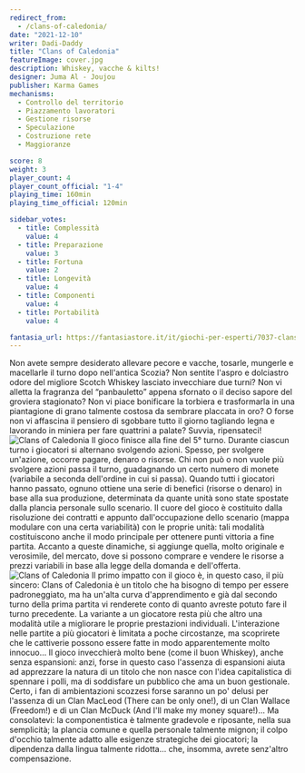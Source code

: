 ```yaml
---
redirect_from:
  - /clans-of-caledonia/
date: "2021-12-10"
writer: Dadi-Daddy
title: "Clans of Caledonia"
featureImage: cover.jpg
description: Whiskey, vacche & kilts!
designer: Juma Al - Joujou
publisher: Karma Games
mechanisms:
  - Controllo del territorio
  - Piazzamento lavoratori
  - Gestione risorse
  - Speculazione
  - Costruzione rete
  - Maggioranze

score: 8
weight: 3
player_count: 4
player_count_official: "1-4"
playing_time: 160min
playing_time_official: 120min

sidebar_votes:
  - title: Complessità
    value: 4
  - title: Preparazione
    value: 3
  - title: Fortuna
    value: 2
  - title: Longevità
    value: 4
  - title: Componenti
    value: 4
  - title: Portabilità
    value: 4

fantasia_url: https://fantasiastore.it/it/giochi-per-esperti/7037-clans-of-caledonia-eng.html
---
```


<Setting>
  Non avete sempre desiderato allevare pecore e vacche, tosarle, mungerle e
  macellarle il turno dopo nell'antica Scozia? Non sentite l'aspro e dolciastro
  odore del migliore Scotch Whiskey lasciato invecchiare due turni? Non vi
  alletta la fragranza del “panbauletto” appena sfornato o il deciso sapore del
  groviera stagionato? Non vi piace bonificare la torbiera e trasformarla in una
  piantagione di grano talmente costosa da sembrare placcata in oro? O forse non
  vi affascina il pensiero di sgobbare tutto il giorno tagliando legna e
  lavorando in miniera per fare quattrini a palate? Suvvia, ripensateci!
</Setting>

<Spotify playlistId="4XBy6k4htApgSuPvm4vp4D" />

<img src="./game1.jpg" alt="Clans of Caledonia" />

<Rules>
  Il gioco finisce alla fine del 5° turno. Durante ciascun turno i giocatori si
  alternano svolgendo azioni. Spesso, per svolgere un'azione, occorre pagare,
  denaro o risorse. Chi non può o non vuole più svolgere azioni passa il turno,
  guadagnando un certo numero di monete (variabile a seconda dell'ordine in cui
  si passa). Quando tutti i giocatori hanno passato, ognuno ottiene una serie di
  benefici (risorse o denaro) in base alla sua produzione, determinata da quante
  unità sono state spostate dalla plancia personale sullo scenario. Il cuore del
  gioco è costituito dalla risoluzione dei contratti e appunto dall'occupazione
  dello scenario (mappa modulare con una certa variabilità) con le proprie
  unità: tali modalità costituiscono anche il modo principale per ottenere punti
  vittoria a fine partita. Accanto a queste dinamiche, si aggiunge quella, molto
  originale e verosimile, del mercato, dove si possono comprare e vendere le
  risorse a prezzi variabili in base alla legge della domanda e dell'offerta.
</Rules>

<img src="./game2.jpg" alt="Clans of Caledonia" />

<Feedback>
  Il primo impatto con il gioco è, in questo caso, il più sincero: Clans of
  Caledonia è un titolo che ha bisogno di tempo per essere padroneggiato, ma ha
  un'alta curva d'apprendimento e già dal secondo turno della prima partita vi
  renderete conto di quanto avreste potuto fare il turno precedente. La variante
  a un giocatore resta più che altro una modalità utile a migliorare le proprie
  prestazioni individuali. L'interazione nelle partite a più giocatori è
  limitata a poche circostanze, ma scoprirete che le cattiverie possono essere
  fatte in modo apparentemente molto innocuo… Il gioco invecchierà molto bene
  (come il buon Whiskey), anche senza espansioni: anzi, forse in questo caso
  l'assenza di espansioni aiuta ad apprezzare la natura di un titolo che non
  nasce con l'idea capitalistica di spennare i polli, ma di soddisfare un
  pubblico che ama un buon gestionale. Certo, i fan di ambientazioni scozzesi
  forse saranno un po' delusi per l'assenza di un Clan MacLeod (There can be
  only one!), di un Clan Wallace (Freedom!) e di un Clan McDuck (And I'll make
  my money square!)... Ma consolatevi: la componentistica è talmente gradevole e
  riposante, nella sua semplicità; la plancia comune e quella personale talmente
  mignon; il colpo d'occhio talmente adatto alle esigenze strategiche dei
  giocatori; la dipendenza dalla lingua talmente ridotta… che, insomma, avrete
  senz'altro compensazione.
</Feedback>

<Instagram id="CXTEhajgsaR" />
